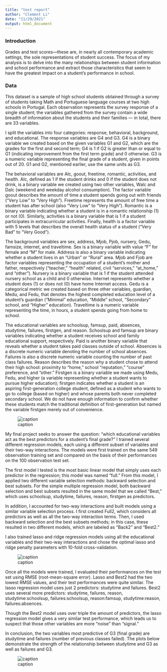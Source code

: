 ```yaml
---
title: "test report"
author: "Clement Li"
date: "11/29/2021"
output: html_document
---
```

### Introduction
Grades and test scores—these are, in nearly all contemporary academic settings, the sole representations of student success. The focus of my analysis is to delve into the many relationships between student information and school performance and extract those characteristics that seem to have the greatest impact on a student’s performance in school.


### Data

This dataset is a sample of high school students obtained through a survey of students taking Math and Portuguese language courses at two high schools in Portugal.  Each observation represents the survey response of a single student; the variables gathered from the survey contain a wide breadth of information about the students and their families — in total, there are 33 variables.

I split the variables into four categories: response, behavioral, background, and educational. The response variables are G4 and G3. G4 is a binary variable we created based on the given variables G1 and G2, which are the grades for the first and second term; G4 is 1 if G2 is greater than or equal to G1 (indicating improvement from the first term grade) and 0 otherwise. G3 is a numeric variable representing the final grade of a student, given in points out of 20. G1 and G2, mentioned earlier, use the same units as G3.

The behavioral variables are Alc, goout, freetime, romantic, activities, and health. Alc, defined as 1 if the student drinks and 0 if the student does not drink, is a binary variable we created using two other variables, Walc and Dalc (weekend and weekday alcohol consumption). The factor variable goout describes the amount of time a student spends going out with friends (“Very Low” to “Very High”). Freetime represents the amount of free time a student has after school (also “Very Low” to “Very High”). Romantic is a binary variable indicating whether a student is in a romantic relationship (1) or not (0). Similarly, activities is a binary variable that is 1 if a student participates in extracurricular activities. Finally, health is a factor variable with 5 levels that describes the overall health status of a student (“Very Bad” to “Very Good”).

The background variables are sex, address, Mjob, Pjob, nursery, Gedu, famsize, internet, and traveltime. Sex is a binary variable with value “F” for female and “M” for male. Address is also a binary variable indicating whether a student lives in an “Urban” or “Rural” area. Mjob and Fjob are factor variables representing the occupation of a student’s mother and father, respectively (“teacher,” “health” related, civil “services,” “at_home,” and “other”). Nursery is a binary variable that is 1 if the student attended nursery school as a child and 0 otherwise. Internet represents whether a student does (1) or does not (0) have home Internet access. Gedu is a categorical metric we created based on three other variables, guardian, Medu, and Fedu, that denotes the highest completed education level of a student’s guardian (“Minimal” education, “Middle” school, “Secondary” school, and “Higher” education). Traveltime is a numeric variable representing the time, in hours, a student spends going from home to school.

The educational variables are schoolsup, famsup, paid, absences, studytime, failures, firstgen, and reason. Schoolsup and famsup are binary variables indicating whether a student receives school and family educational support, respectively. Paid is another binary variable that reveals whether a student takes paid classes outside of school. Absences is a discrete numeric variable denoting the number of school absences. Failures is also a discrete numeric variable counting the number of past class failures. Reason describes the reason why a student chose to attend their high school: proximity to “home,” school “reputation,” “course” preference, and “other.” Firstgen is a binary variable we made using Medu, Fedu, and higher (a variable representing whether a student wants to pursue higher education); firstgen indicates whether a student is an aspiring first-generation college student, defined as a student who wants to go to college (based on higher) and whose parents both never completed secondary school. We do not have enough information to confirm whether these students match the traditional definition of first-generation but named the variable firstgen merely out of convenience.


![caption](./figures/figure1.png)



My final project seeks to answer the question: “which educational variables act as the best predictors for a student’s final grade?” I trained several different regression models, each using a different subset of variables and their two-way interactions. The models were first trained on the same 549 observation training set and compared on the basis of their performances on the 100 observation test set.


The first model I tested is the most basic linear model that simply uses each predictor in the regression; this model was named “full.” From this model, I applied two different variable selection methods: backward selection and best subsets. For the simple multiple regression model, both backward selection and best subsets resulted in the same model that we called “Best,” which uses schoolsup, studytime, failures, reason, firstgen as predictors. 


In addition, I accounted for two-way interactions and built models using a similar variable selection process. I first created Full2, which considers all predictors as well as all the two-way interaction terms. Then, I used backward selection and the best subsets methods; in this case, these resulted in two different models, which are labeled as “Back2” and “Best2.” 

I also trained lasso and ridge regression models using all the educational variables and their two-way interactions and chose the optimal lasso and ridge penalty parameters with 10-fold cross-validation.

![caption](./figures/figure2.png)

Once all the models were trained, I evaluated their performances on the test set using RMSE (root-mean-square error). Lasso and Best2 had the two lowest RMSE values, and their test performances were quite similar. The lasso regression model uses just 2 predictors: studytime and failures. Best2 uses several more predictors: studytime, failures, reason, studytime:schoolsup, failures:schoolsup, reason:famsup, studytime:reason, failures:absences. 

Though the Best2 model uses over triple the amount of predictors, the lasso regression model gives a very similar test performance, which leads us to suspect that those other variables are more “noise” than “signal.” 

In conclusion, the two variables most predictive of G3 (final grade) are studytime and failures (number of previous classes failed). The plots below demonstrate the strength of the relationship between studytime and G3 as well as failures and G3.

![caption](./figures/figure3.png)


